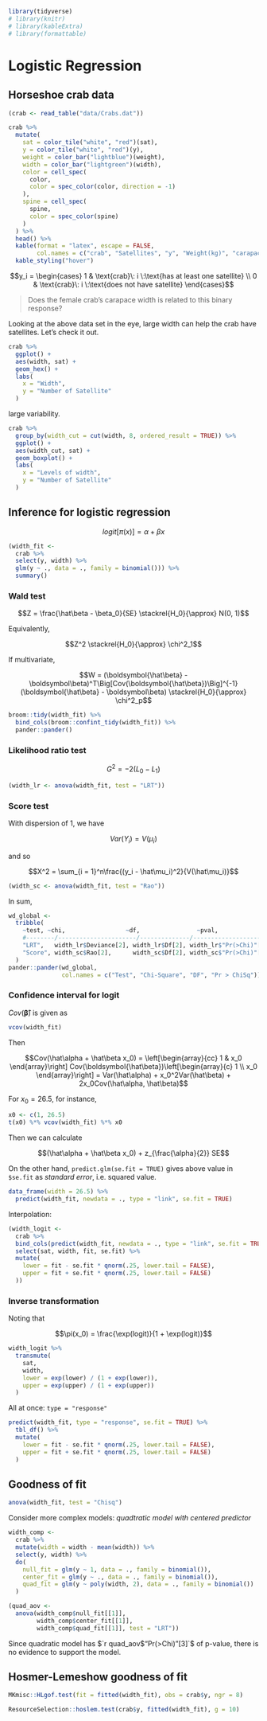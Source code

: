 ```r
library(tidyverse)
# library(knitr)
# library(kableExtra)
# library(formattable)
```

# Logistic Regression

## Horseshoe crab data

```r
(crab <- read_table("data/Crabs.dat"))
```

```r
crab %>% 
  mutate(
    sat = color_tile("white", "red")(sat),
    y = color_tile("white", "red")(y),
    weight = color_bar("lightblue")(weight),
    width = color_bar("lightgreen")(width),
    color = cell_spec(
      color,
      color = spec_color(color, direction = -1)
    ),
    spine = cell_spec(
      spine,
      color = spec_color(spine)
    )
  ) %>% 
  head() %>% 
  kable(format = "latex", escape = FALSE,
        col.names = c("crab", "Satellites", "y", "Weight(kg)", "carapace width(cm)", "Color", "spine condition")) %>% 
  kable_styling("hover")
```

$$y_i = \begin{cases} 1 & \text{crab}\: i \:\text{has at least one satellite} \\ 0 & \text{crab}\: i \:\text{does not have satellite} \end{cases}$$

> Does the female crab's carapace width is related to this binary response?

Looking at the above data set in the eye, large width can help the crab have satellites. Let's check it out.

```r
crab %>% 
  ggplot() +
  aes(width, sat) +
  geom_hex() +
  labs(
    x = "Width",
    y = "Number of Satellite"
  )
```

large variability.

```r
crab %>% 
  group_by(width_cut = cut(width, 8, ordered_result = TRUE)) %>%
  ggplot() +
  aes(width_cut, sat) +
  geom_boxplot() +
  labs(
    x = "Levels of width",
    y = "Number of Satellite"
  )
```

## Inference for logistic regression

$$logit[\pi(x)] = \alpha + \beta x$$

```r
(width_fit <-
  crab %>% 
  select(y, width) %>% 
  glm(y ~ ., data = ., family = binomial())) %>% 
  summary()
```

### Wald test

$$Z = \frac{\hat\beta - \beta_0}{SE} \stackrel{H_0}{\approx} N(0, 1)$$

Equivalently,

$$Z^2 \stackrel{H_0}{\approx} \chi^2_1$$

If multivariate,

$$W = (\boldsymbol{\hat\beta} - \boldsymbol\beta)^T\Big[Cov(\boldsymbol{\hat\beta})\Big]^{-1}(\boldsymbol{\hat\beta} - \boldsymbol\beta) \stackrel{H_0}{\approx} \chi^2_p$$

```r
broom::tidy(width_fit) %>% 
  bind_cols(broom::confint_tidy(width_fit)) %>% 
  pander::pander()
```


### Likelihood ratio test

$$G^2 = -2(L_0 - L_1)$$

```r
(width_lr <- anova(width_fit, test = "LRT"))
```

### Score test

With dispersion of 1, we have

$$Var(Y_i) = V(\mu_i)$$

and so

$$X^2 = \sum_{i = 1}^n\frac{(y_i - \hat\mu_i)^2}{V(\hat\mu_i)}$$

```r
(width_sc <- anova(width_fit, test = "Rao"))
```

In sum,

```r
wd_global <-
  tribble(
    ~test, ~chi,                 ~df,                ~pval,
    #--------/----------------------/--------------/-----------------------/
    "LRT",   width_lr$Deviance[2], width_lr$Df[2], width_lr$"Pr(>Chi)"[2],
    "Score", width_sc$Rao[2],      width_sc$Df[2], width_sc$"Pr(>Chi)"[2]
  )
pander::pander(wd_global,
               col.names = c("Test", "Chi-Square", "DF", "Pr > ChiSq"))
```

### Confidence interval for logit

$Cov(\boldsymbol{\hat\beta})$ is given as

```r
vcov(width_fit)
```

Then

$$Cov(\hat\alpha + \hat\beta x_0) = \left[\begin{array}{cc} 1 & x_0 \end{array}\right] Cov(\boldsymbol{\hat\beta})\left[\begin{array}{c} 1 \\ x_0 \end{array}\right] = Var(\hat\alpha) + x_0^2Var(\hat\beta) + 2x_0Cov(\hat\alpha, \hat\beta)$$

For $x_0 = 26.5$, for instance,

```r
x0 <- c(1, 26.5)
t(x0) %*% vcov(width_fit) %*% x0
```

Then we can calculate

$$(\hat\alpha + \hat\beta x_0) + z_{\frac{\alpha}{2}} SE$$

On the other hand, `predict.glm(se.fit = TRUE)` gives above value in `$se.fit` as _standard error_, i.e. squared value.

```r
data_frame(width = 26.5) %>% 
  predict(width_fit, newdata = ., type = "link", se.fit = TRUE)
```

Interpolation:

```r
(width_logit <-
  crab %>% 
  bind_cols(predict(width_fit, newdata = ., type = "link", se.fit = TRUE) %>% tbl_df()) %>% 
  select(sat, width, fit, se.fit) %>% 
  mutate(
    lower = fit - se.fit * qnorm(.25, lower.tail = FALSE),
    upper = fit + se.fit * qnorm(.25, lower.tail = FALSE)
  ))
```

### Inverse transformation

Noting that

$$\pi(x_0) = \frac{\exp(logit)}{1 + \exp(logit)}$$

```r
width_logit %>% 
  transmute(
    sat,
    width,
    lower = exp(lower) / (1 + exp(lower)),
    upper = exp(upper) / (1 + exp(upper))
  )
```

All at once: `type = "response"`

```r
predict(width_fit, type = "response", se.fit = TRUE) %>% 
  tbl_df() %>% 
  mutate(
    lower = fit - se.fit * qnorm(.25, lower.tail = FALSE),
    upper = fit + se.fit * qnorm(.25, lower.tail = FALSE)
  )
```

## Goodness of fit

```r
anova(width_fit, test = "Chisq")
```

Consider more complex models: _quadtratic model with centered predictor_

```r
width_comp <-
  crab %>% 
  mutate(width = width - mean(width)) %>% 
  select(y, width) %>% 
  do(
    null_fit = glm(y ~ 1, data = ., family = binomial()),
    center_fit = glm(y ~ ., data = ., family = binomial()),
    quad_fit = glm(y ~ poly(width, 2), data = ., family = binomial())
  )
```


```r
(quad_aov <-
  anova(width_comp$null_fit[[1]],
        width_comp$center_fit[[1]], 
        width_comp$quad_fit[[1]], test = "LRT"))
```

Since quadratic model has $`r quad_aov$"Pr(>Chi)"[3]`$ of p-value, there is no evidence to support the model.

## Hosmer-Lemeshow goodness of fit

```r
MKmisc::HLgof.test(fit = fitted(width_fit), obs = crab$y, ngr = 8)
```

```r
ResourceSelection::hoslem.test(crab$y, fitted(width_fit), g = 10)
```









